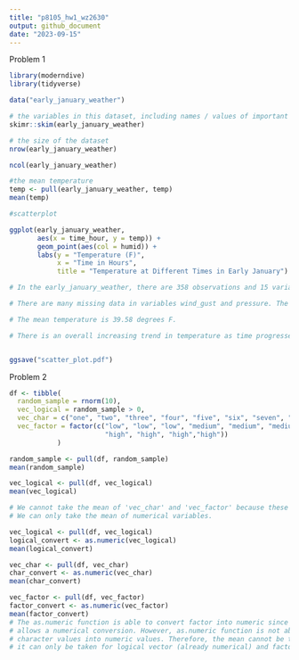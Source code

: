 ```yaml
---
title: "p8105_hw1_wz2630"
output: github_document
date: "2023-09-15"
---
```


Problem 1
```r
library(moderndive)
library(tidyverse)

data("early_january_weather")

# the variables in this dataset, including names / values of important variables
skimr::skim(early_january_weather)

# the size of the dataset
nrow(early_january_weather)

ncol(early_january_weather)

#the mean temperature
temp <- pull(early_january_weather, temp)
mean(temp)

#scatterplot

ggplot(early_january_weather, 
       aes(x = time_hour, y = temp)) + 
       geom_point(aes(col = humid)) + 
       labs(y = "Temperature (F)", 
            x = "Time in Hours", 
            title = "Temperature at Different Times in Early January")

# In the early_january_weather, there are 358 observations and 15 variables. 

# There are many missing data in variables wind_gust and pressure. The variable time_hour observations are in year, month, day, and hour; temp and humid variables are in continuous numbers.

# The mean temperature is 39.58 degrees F.

# There is an overall increasing trend in temperature as time progresses in January. Based on the scatterplot, there are outliers of temperatures greater than 50 degrees and below 30 degrees. Majorit of data points are within [30,50] temperatures.


ggsave("scatter_plot.pdf")
```



Problem 2
```r
df <- tibble(
  random_sample = rnorm(10),
  vec_logical = random_sample > 0,
  vec_char = c("one", "two", "three", "four", "five", "six", "seven", "eight", "nine", "ten"),
  vec_factor = factor(c("low", "low", "low", "medium", "medium", "medium", 
                        "high", "high", "high","high"))
            )

random_sample <- pull(df, random_sample)
mean(random_sample)

vec_logical <- pull(df, vec_logical)
mean(vec_logical)

# We cannot take the mean of 'vec_char' and 'vec_factor' because these variables are character values.
# We can only take the mean of numerical variables.

```

```r
vec_logical <- pull(df, vec_logical)
logical_convert <- as.numeric(vec_logical)
mean(logical_convert)

vec_char <- pull(df, vec_char)
char_convert <- as.numeric(vec_char)
mean(char_convert)

vec_factor <- pull(df, vec_factor)
factor_convert <- as.numeric(vec_factor)
mean(factor_convert)
# The as.numeric function is able to convert factor into numeric since it has levels that 
# allows a numerical conversion. However, as.numeric function is not able to convert 
# character values into numeric values. Therefore, the mean cannot be taken for character vector; 
# it can only be taken for logical vector (already numerical) and factor vectors.
```

